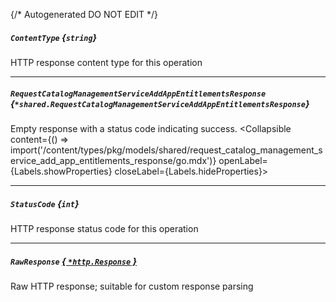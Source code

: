 {/* Autogenerated DO NOT EDIT  */}

##### `ContentType` *{`string`}*
HTTP response content type for this operation

---
##### `RequestCatalogManagementServiceAddAppEntitlementsResponse` *{`*shared.RequestCatalogManagementServiceAddAppEntitlementsResponse`}*
Empty response with a status code indicating success.
<Collapsible content={() => import('/content/types/pkg/models/shared/request_catalog_management_service_add_app_entitlements_response/go.mdx')} openLabel={Labels.showProperties} closeLabel={Labels.hideProperties}>
</Collapsible>

---
##### `StatusCode` *{`int`}*
HTTP response status code for this operation

---
##### `RawResponse` [*{ `*http.Response` }*](https://pkg.go.dev/net/http#Response)
Raw HTTP response; suitable for custom response parsing


